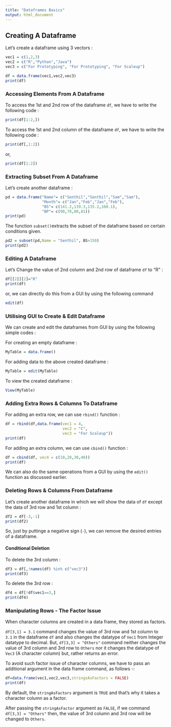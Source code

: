 ```yaml
---
title: "Dataframes Basics"
output: html_document
---
```


## Creating A Dataframe

Let's create a dataframe using 3 vectors :
```r
vec1 = c(1,2,3)
vec2 = c("R","Python","Java")
vec3 = c("For Prototyping", "For Prototyping", "For Scaleup")

df = data.frame(vec1,vec2,vec3)
print(df)
```

### Accessing Elements From A Dataframe

To access the 1st and 2nd row of the dataframe `df`, we have to write the following code :

```r
print(df[1:2,])
```

To access the 1st and 2nd column of the dataframe `df`, we have to write the following code :

```r
print(df[,1:2])
```
or,
```r
print(df[1:2])
```
### Extracting Subset From A Dataframe

Let's create another dataframe :

```r
pd = data.frame("Name"= c("Senthil","Senthil","Sam","Sam"),
                "Month"= c("Jan","Feb","Jan","Feb"),
                "BS"= c(141.2,139.3,135.2,160.1),
                "BP"= c(90,78,80,81))
print(pd)
```

The function `subset()`extracts the subset of the dataframe based on certain conditions given.

```r
pd2 = subset(pd,Name = "Senthil", BS>150)
print(pd2)
```

### Editing A Dataframe


Let's Change the value of 2nd column and 2nd row of dataframe `df` to "R" :

```r
df[[2]][2]="R"
print(df)
```
or, we can directly do this from a GUI by using the following command
```r
edit(df)
```

### Utilising GUI to Create & Edit Dataframe

We can create and edit the dataframes from GUI by using the following simple codes :

For creating an empty dataframe :

```r
MyTable = data.frame()
```
For adding data to the above created dataframe :

```r
MyTable = edit(MyTable)
```
To view the created dataframe :
```r
View(MyTable)
```

### Adding Extra Rows & Columns To Dataframe

For adding an extra row, we can use `rbind()` function :

```r
df = rbind(df,data.frame(vec1 = 4,
                         vec2 = "C",
                         vec3 = "For Scaleup"))
print(df)
```
For adding an extra column, we can use `cbind()` function :

```r
df = cbind(df, vec4 = c(10,20,30,40))
print(df)
```

We can also do the same operations from a GUI by using the `edit()` function as discussed earlier.

### Deleting Rows & Columns From Dataframe

Let's create another dataframe in which we will show the data of `df` except the data of 3rd row and 1st column :

```r
df2 = df[-3,-1]
print(df2)
```

So, just by puttinge a negative sign (`-`), we can remove the desired entries of a dataframe.

#### Conditional Deletion

To delete the 3rd column :

```r
df3 = df[,!names(df) %in% c("vec3")]
print(df3)
```

To delete the 3rd row :

```r
df4 = df[!df$vec1==3,]
print(df4)
```

### Manipulating Rows - The Factor Issue

When character columns are created in a data frame, they stored as factors.

`df[3,1] = 3.1` command changes the value of 3rd row and 1st column to `3.1` in the dataframe `df` and also changes the datatype of `Vec1` from Integer datatype to decimal. But, `df[3,3] = "Others"` command neither changes the value of  3rd column and 3rd row to `Others` nor it changes the datatype of `Vec3` (A character column) but, rather returns an error.

To avoid such factor issue of character columns, we have to pass an additional argument in the data frame command, as follows -:

```r
df=data.frame(vec1,vec2,vec3,stringsAsFactors = FALSE)
print(df)
```
By default, the `stringAsFactors` argument is `TRUE` and that's why it takes a character column as a factor.

After passing the `stringAsFactor` argument as `FALSE`, if we command  `df[3,3] = "Others"` then, the value of 3rd column and 3rd row will be changed to `Others`.